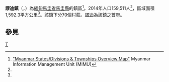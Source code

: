 {{Infobox settlement
|name =謬迪鎮
|native_name = {{lang|my|မြို့သစ်မြို့နယ်}}
|settlement_type = [[馬圭縣_(緬甸)|馬圭縣]]鎮區
|image_skyline = 
|image_map = Myothit Township.svg
|mapsize = 
|map_caption = 謬迪鎮在馬圭省的位置
|seat = [[謬迪|謬迪]]
|seat_type = 首府
|subdivision_type = 國家
|subdivision_name = {{flag|Burma}}
|subdivision_type1 = [[缅甸行政区划|省邦]]
|subdivision_name1 = [[馬圭省|馬圭省]]
|subdivision_type2 = [[縣_(緬甸)|縣]]
|subdivision_name2 = [[馬圭縣_(緬甸)|馬圭縣]]
|area_total_km2 = 1,592.3
|population_footnotes =<ref name="citypopulation">[http://www.citypopulation.de/php/myanmar-admin.php MYANMAR: Administrative Division]. Citypopulation. 2015-11-24</ref>
|population = 159,511
|population_as_of = 2014
|population_density_km2 = 100.18
|coordinates_display = inline,title
|coordinates_region = MM
|latNS = N
|latd = 20
|latm = 12
|lats = 00
|longEW = E
|longd = 95
|longm = 27
|longs = 00
|elevation_ft = 
|elevation_m = 
|timezone = [[Myanmar_Standard_Time|MST]]
|utc_offset = +6:30
|website =
}}

'''謬迪鎮'''（{{lang-my|မြို့သစ်မြို့နယ်}}，{{lang-en|Myothit Township}}）為[[緬甸|緬甸]][[馬圭省|馬圭省]][[馬圭縣_(緬甸)|馬圭縣]]的鎮區<ref name="MIMU001">[http://www.burmalibrary.org/docs6/MIMU001_A3_SD%20&%20Township%20Overview.pdf "Myanmar States/Divisions & Townships Overview Map"] {{Wayback|url=http://www.burmalibrary.org/docs6/MIMU001_A3_SD%20%26%20Township%20Overview.pdf |date=20101203160828 }} Myanmar Information Management Unit (MIMU)</ref>。2014年人口159,511人<ref name=citypopulation/>，區域面積1,592.3平方公里<ref name=citypopulation/>。該鎮下分70個村莊。[[謬迪|謬迪]]為該鎮之首府。

==參見==
{{Reflist}}

{{馬圭省行政區劃|state=collapsed}}

[[Category:馬圭省鎮區|T]]

{{Burma-geo-stub}}